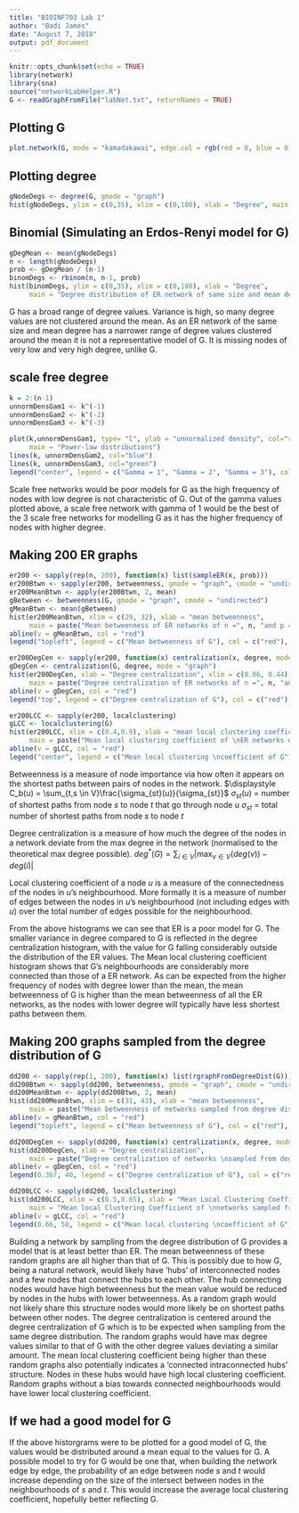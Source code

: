 ```yaml
---
title: "BIOINF703 Lab 1"
author: "Badi James"
date: "August 7, 2018"
output: pdf_document
---
```


```r
knitr::opts_chunk$set(echo = TRUE)
library(network)
library(sna)
source("networkLabHelper.R")
G <- readGraphFromFile("labNet.txt", returnNames = TRUE)
```

## Plotting G

```r
plot.network(G, mode = "kamadakawai", edge.col = rgb(red = 0, blue = 0, green = 0, alpha = 0.05))
```

## Plotting degree

```r
gNodeDegs <- degree(G, gmode = "graph")
hist(gNodeDegs, ylim = c(0,35), xlim = c(0,100), xlab = "Degree", main = "Degree distribution of G")

```

## Binomial (Simulating an Erdos-Renyi model for G)

```r
gDegMean <- mean(gNodeDegs)
n <- length(gNodeDegs)
prob <- gDegMean / (n-1)
binomDegs <- rbinom(n, n-1, prob)
hist(binomDegs, ylim = c(0,35), xlim = c(0,100), xlab = "Degree", 
     main = "Degree distribution of ER network of same size and mean degree of G")

```

G has a broad range of degree values. Variance is high, so many degree values are not clustered around the mean.
As an ER network of the same size and mean degree has a narrower range of degree values clustered around the mean it is not a representative model of G. It is missing nodes of very low and very high degree, unlike G. 

## scale free degree

```r
k = 2:(n-1)
unnormDensGam1 <- k^(-1)
unnormDensGam2 <- k^(-2)
unnormDensGam3 <- k^(-3)

plot(k,unnormDensGam1, type= "l", ylab = "unnormalized density", col="red",
     main = "Power-law distributions")
lines(k, unnormDensGam2, col="blue")
lines(k, unnormDensGam3, col="green")
legend("center", legend = c("Gamma = 1", "Gamma = 2", "Gamma = 3"), col= c("red", "blue", "green"), lty = c(1,1,1))
```

Scale free networks would be poor models for G as the high frequency of nodes with low degree is not characteristic of G. Out of the gamma values plotted above, a scale free network with gamma of 1 would be the best of the 3 scale free networks for modelling G as it has the higher frequency of nodes with higher degree. 

## Making 200 ER graphs

```r
er200 <- sapply(rep(n, 200), function(x) list(sampleER(x, prob)))
er200Btwn <- sapply(er200, betweenness, gmode = "graph", cmode = "undirected")
er200MeanBtwn <- apply(er200Btwn, 2, mean)
gBetween <- betweenness(G, gmode = "graph", cmode = "undirected")
gMeanBtwn <- mean(gBetween)
hist(er200MeanBtwn, xlim = c(29, 32), xlab = "mean betweenness",
     main = paste("Mean betweenness of ER networks of n =", n, "and p =", round(prob,4)))
abline(v = gMeanBtwn, col = "red")
legend("topleft", legend = c("Mean betweenness of G"), col = c("red"), lty = c(1))
```

```r
er200DegCen <- sapply(er200, function(x) centralization(x, degree, mode = "graph"))
gDegCen <- centralization(G, degree, mode = "graph")
hist(er200DegCen, xlab = "Degree centralization", xlim = c(0.06, 0.44), 
     main = paste("Degree centralization of ER networks of n =", n, "and p =", round(prob,4)))
abline(v = gDegCen, col = "red")
legend("top", legend = c("Degree centralization of G"), col = c("red"), lty = c(1))
```

```r
er200LCC <- sapply(er200, localclustering)
gLCC <- localclustering(G)
hist(er200LCC, xlim = c(0.4,0.9), xlab = "mean local clustering coefficient",
     main = paste("Mean local clustering coefficient of \nER networks of n =", n, "and p =", round(prob,4)))
abline(v = gLCC, col = "red")
legend("center", legend = c("Mean local clustering \ncoefficient of G"), col = c("red"), lty = c(1))
```

Betweenness is a measure of node importance via how often it appears on the shortest paths between pairs of nodes in the network. 
$\displaystyle C_b(u) = \sum_{t,s \in V}\frac{\sigma_{st}(u)}{\sigma_{st}}$
$\sigma_{st}(u)$ = number of shortest paths from node $s$ to node $t$ that go through node u
$\sigma_{st}$ = total number of shortest paths from node $s$ to node $t$

Degree centralization is a measure of how much the degree of the nodes in a network deviate from the max degree in the network (normalised to the theoretical max degree possible).
$\displaystyle deg^*(G) = \sum_{i\in V}|\max_{v \in V}(deg(v)) - deg(i)|$

Local clustering coefficient of a node $u$ is a measure of the connectedness of the nodes in $u$'s neighbourhood. More formally it is a measure of number of edges between the nodes in $u$'s neighbourhood (not including edges with $u$) over the total number of edges possible for the neighbourhood.

From the above histograms we can see that ER is a poor model for G. The smaller variance in degree compared to G is reflected in the degree centralization histogram, with the value for G falling considerably outside the distribution of the ER values. The Mean local clustering coefficient histogram shows that G's neighbourhoods are considerably more connected than those of a ER network. As can be expected from the higher frequency of nodes with degree lower than the mean, the mean betweenness of G is higher than the mean betweenness of all the ER networks, as the nodes with lower degree will typically have less shortest paths between them.

## Making 200 graphs sampled from the degree distribution of G

```r
dd200 <- sapply(rep(1, 200), function(x) list(rgraphFromDegreeDist(G)))
dd200Btwn <- sapply(dd200, betweenness, gmode = "graph", cmode = "undirected")
dd200MeanBtwn <- apply(dd200Btwn, 2, mean)
hist(dd200MeanBtwn, xlim = c(31, 43), xlab = "mean betweenness",
     main = paste("Mean betweenness of networks sampled from degree distribution of G"))
abline(v = gMeanBtwn, col = "red")
legend("topleft", legend = c("Mean betweenness of G"), col = c("red"), lty = c(1))
```

```r
dd200DegCen <- sapply(dd200, function(x) centralization(x, degree, mode = "graph"))
hist(dd200DegCen, xlab = "Degree centralization",
     main = paste("Degree centralization of networks \nsampled from degree distribution of G"))
abline(v = gDegCen, col = "red")
legend(0.367, 40, legend = c("Degree centralization of G"), col = c("red"), lty = c(1))
```

```r
dd200LCC <- sapply(dd200, localclustering)
hist(dd200LCC, xlim = c(0.5,0.85), xlab = "Mean Local Clustering Coefficient",
     main = "Mean local Clustering Coefficient of \nnetworks sampled from degree distribution of G")
abline(v = gLCC, col = "red")
legend(0.66, 50, legend = c("Mean local clustering \ncoefficient of G"), col = c("red"), lty = c(1))
```

Building a network by sampling from the degree distribution of G provides a model that is at least better than ER. The mean betweenness of these random graphs are all higher than that of G. This is possibly due to how G, being a natural network, would likely have 'hubs' of interconnected nodes and a few nodes that connect the hubs to each other. The hub connecting nodes would have high betweenness but the mean value would be reduced by nodes in the hubs with lower betweenness. As a random graph would not likely share this structure nodes would more likely be on shortest paths between other nodes.
The degree centralization is centered around the degree centralization of G which is to be expected when sampling from the same degree distribution. The random graphs would have max degree values similar to that of G with the other degree values deviating a similar amount. 
The mean local clustering coefficient being higher than these random graphs also potentially indicates a 'connected intraconnected hubs' structure. Nodes in these hubs would have high local clustering coefficient. Random graphs without a bias towards connected neighbourhoods would have lower local clustering coefficient.

## If we had a good model for G

If the above historgrams were to be plotted for a good model of G, the values would be distributed around a mean equal to the values for G. A possible model to try for G would be one that, when building the network edge by edge, the probability of an edge between node $s$ and $t$ would increase depending on the size of the intersect between nodes in the neighbourhoods of $s$ and $t$. This would increase the average local clustering coefficient, hopefully better reflecting G.   